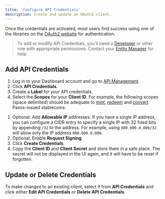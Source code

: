 ```yaml
---
title: 'Configure API Credentials'
description: Create and update an OAuth2 client.
---
```




<ApiCredentialsIntro />

Once the credentials are activated, most users find success using one of the libraries on the [OAuth2 website](https://oauth.net/code) for authentication.

> To add or modify API Credentials, you'll need a [Developer](/guides/dashboard/roles#developer) or other role with appropriate permissions. Contact your [Entity Manager](/guides/dashboard/roles#entity-manager) for help.

## Add API Credentials

1. Log in to your Dashboard account and go to [API Management](https://dashboard.paxos.com/admin/api).
1. Click **API Credentials**.
1. Create a **Label** for your API credentials.
1. Select the **Scopes** for your **Client ID**. For example, the following scopes (space delimited) should be adequate to [mint](/guides/dashboard/mint), [redeem](/guides/dashboard/redeem) and [convert](/guides/dashboard/convert) Paxos-issued stablecoins:

<Scopes />

1. Optional: Add **Allowable IP** addresses. If you have a single IP address, you can configure a CIDR entry to specify a single IP with 32 fixed bits by appending `/32` to the address. For example, using `000.000.0.000/32` will allow only the IP address `000.000.0.000`.
1. Optional: Enable **Request Signing**.
1. Click **Create Credentials**.
1. Copy the **Client ID** and **Client Secret** and store them in a safe place. The secret will not be displayed in the UI again, and it will have to be reset if forgotten.

## Update or Delete Credentials

To make changes to an existing client, select it from **API Credentials** and click either **Edit API Credentials** or **Delete API Credentials**.

